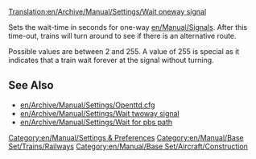 [[Translation:en/Archive/Manual/Settings/Wait oneway signal]]


Sets the wait-time in seconds for one-way [[en/Manual/Signals]]. After this time-out, trains will turn around to see if there is an alternative route. 

Possible values are between 2 and 255. A value of 255 is special as it indicates that a train wait forever at the signal without turning.

== See Also ==

* [[en/Archive/Manual/Settings/Openttd.cfg]]
* [[en/Archive/Manual/Settings/Wait twoway signal]]
* [[en/Archive/Manual/Settings/Wait for pbs path]]

[[Category:en/Manual/Settings & Preferences]]
[[Category:en/Manual/Base Set/Trains/Railways]]
[[Category:en/Manual/Base Set/Aircraft/Construction]]
{{en/Manual/Base Set/Industries/Stub}}